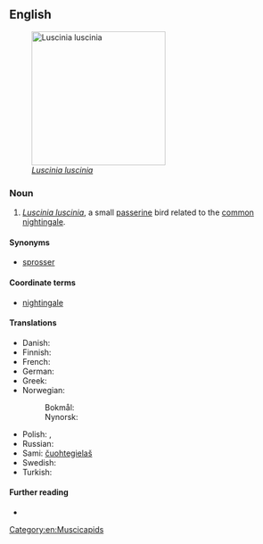 ==English==
[[File:Nightingale of ancient Uglich.JPG|thumb|240px|''[[Luscinia luscinia]]'']]

===Noun===
{{en-noun}}

# ''[[Luscinia luscinia]]'', a small [[passerine]] bird related to the [[common nightingale]].

====Synonyms====
* [[sprosser]]

====Coordinate terms====
* [[nightingale]]

====Translations====
{{trans-top|''Luscinia luscinia''}}
* Danish: {{t+|da|nattergal|c}}
* Finnish: {{t+|fi|satakieli}}
* French: {{t+|fr|rossignol progné}}
* German: {{t|de|Sprosser|m}}
* Greek: {{t|el|τσιχλαηδόνι|n}}
* Norwegian:
*: Bokmål: {{t+|nb|nattergal}}
*: Nynorsk: {{t|nn|nattergal}}
{{trans-mid}}
* Polish: {{t+|pl|bekwarek|m}}, {{t+|pl|słowik szary|m}}
* Russian: {{t|ru|обыкнове́нный солове́й|m|sc=Cyrl}}
* Sami: [[čuohtegielaš]]
* Swedish: {{t+|sv|näktergal|c}}
* Turkish: {{t+|tr|ardıç bülbülü}}
{{trans-bottom}}

====Further reading====
* {{pedialite}}

[[Category:en:Muscicapids]]